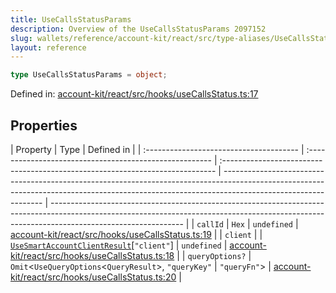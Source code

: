```yaml
---
title: UseCallsStatusParams
description: Overview of the UseCallsStatusParams 2097152
slug: wallets/reference/account-kit/react/src/type-aliases/UseCallsStatusParams
layout: reference
---
```


```ts
type UseCallsStatusParams = object;
```

Defined in: [account-kit/react/src/hooks/useCallsStatus.ts:17](https://github.com/alchemyplatform/aa-sdk/blob/923a52171f7246172caf350853843e6680197da9/account-kit/react/src/hooks/useCallsStatus.ts#L17)

## Properties

| Property                                | Type                                                    | Defined in                                                                    |
| :-------------------------------------- | :------------------------------------------------------ | :---------------------------------------------------------------------------- | --------------------------------------------------------------------------------------------------------------------------------------------------------------------------------------------- | --------------------------------------------------------------------------------------------------------------------------------------------------------------------------------------------- |
| <a id="callid" /> `callId`              | `Hex`                                                   | `undefined`                                                                   | [account-kit/react/src/hooks/useCallsStatus.ts:19](https://github.com/alchemyplatform/aa-sdk/blob/923a52171f7246172caf350853843e6680197da9/account-kit/react/src/hooks/useCallsStatus.ts#L19) |
| <a id="client" /> `client`              |                                                         | [`UseSmartAccountClientResult`](UseSmartAccountClientResult.mdx)\[`"client"`] | `undefined`                                                                                                                                                                                   | [account-kit/react/src/hooks/useCallsStatus.ts:18](https://github.com/alchemyplatform/aa-sdk/blob/923a52171f7246172caf350853843e6680197da9/account-kit/react/src/hooks/useCallsStatus.ts#L18) |
| <a id="queryoptions" /> `queryOptions?` | `Omit`\<`UseQueryOptions`\<`QueryResult`>, `"queryKey"` | `"queryFn"`>                                                                  | [account-kit/react/src/hooks/useCallsStatus.ts:20](https://github.com/alchemyplatform/aa-sdk/blob/923a52171f7246172caf350853843e6680197da9/account-kit/react/src/hooks/useCallsStatus.ts#L20) |
